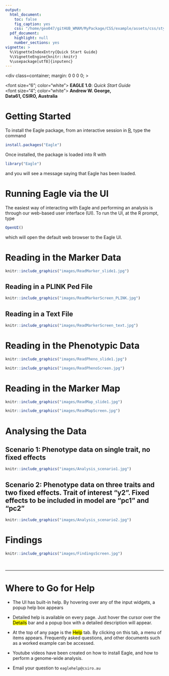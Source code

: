 ```yaml
---
output:
  html_document:
    toc: false
    fig_caption: yes
    css: "/home/geo047/gitHUB_WMAM/MyPackage/CSS/example/assets/css/styles.css"
  pdf_document:
    highlight: null
    number_sections: yes
vignette: >
  %\VignetteIndexEntry{Quick Start Guide}
  %\VignetteEngine{knitr::knitr}
  %\usepackage[utf8]{inputenc}
---
```

<head>
<meta charset=utf-8>
<meta http-equiv=X-UA-Compatible content="IE=edge">
<title>One-column fixed-width responsive layout</title>
<meta name=viewport content="width=device-width, initial-scale=1">
<meta name=Description lang=en content="ADD SITE DESCRIPTION">
<meta name=author content="ADD AUTHOR INFORMATION">
<meta name=robots content="index, follow">
</head>
<body>
<div class=container; margin: 0 0 0 0; >
<div class=header >
<font size="6"; color="white"> <b>EAGLE 1.0</b>: <i>Quick Start Guide</i> </font>
<br>
<font size="4"; color="white">  <b>  Andrew W. George, </b>  <br>
<b> Data61, CSIRO, Australia </b> </font>
</div>
<div class=content>
<div class=main>

<h1><b> Getting Started </b> </h1>
<p>


To install the Eagle package, from an interactive session in  [R](https://www.r-project.org/about.html),  type the command
```r
install.packages("Eagle")
```

Once installed, the package is loaded into R with  
```r
library("Eagle")
```

</p>

<p>
and you  will see a message saying that Eagle has been loaded. 
</p>

<h1> <b> Running Eagle via the UI </b> </h1>
<p>
The easiest way of interacting with Eagle and performing an analysis is through our web-based user interface (UI).  To run the UI, at the R prompt, type

```r
OpenUI()
```
</p>
<p>
which will open the default web browser to the Eagle UI. 
</p>


<h1><b> Reading in the Marker Data </b></h1>


```r
knitr::include_graphics("images/ReadMarker_slide1.jpg")
```


<h2>Reading in a PLINK Ped File</h2>

```r
knitr::include_graphics("images/ReadMarkerScreen_PLINK.jpg")
```


<h2>Reading in a Text File</h2>

```r
knitr::include_graphics("images/ReadMarkerScreen_text.jpg")
```


<h1><b> Reading in the Phenotypic Data </b></h1>

```r
knitr::include_graphics("images/ReadPheno_slide1.jpg")
```

```r
knitr::include_graphics("images/ReadPhenoScreen.jpg")
```

<h1><b> Reading in the Marker Map </b></h1>

```r
knitr::include_graphics("images/ReadMap_slide1.jpg")
```

```r
knitr::include_graphics("images/ReadMapScreen.jpg")
```




<h1><b> Analysing the Data </b></h1>

<h2>Scenario 1: Phenotype data on single trait, no fixed effects</h2> 
```r
knitr::include_graphics("images/Analysis_scenario1.jpg")
```


<h2>Scenario 2: Phenotype data on three traits and two fixed effects. Trait of interest "y2". Fixed effects to be included in model are "pc1" and "pc2" </h2>
```r
knitr::include_graphics("images/Analysis_scenario2.jpg")
```



<h1><b> Findings </b></h1>


```r
knitr::include_graphics("images/FindingsScreen.jpg")
```

<br>
<hr>
<h1><b>Where to Go for Help</b></h1>
<ul>
<li><p>The UI has built-in help. By hovering over any of the input widgets, a popup help box appears</p>  </li>
<li><p> Detailed help is available on every page. Just hover the cursor over the <mark>Details</mark> bar and 
a popup box with a detailed description will appear.</p></li>
<li><p>At the top of any page is the <mark>Help</mark> tab. By clicking on this tab, a menu of items appears. 
Frequently asked questions, and other documents such as a worked example can be accessed.</p>  </li>
<li> <p>Youtube videos have been created on how to install Eagle, and how to perform a genome-wide analysis.
<li><p> Email your question to <code>eaglehelp@csiro.au</code> </p></li>
</p> </ul>
</p>


